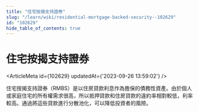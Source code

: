 ```yaml
---
title: "住宅按揭支持證券"
slug: "/learn/wiki/residential-mortgage-backed-security--102629"
id: "102629"
hide_table_of_contents: true
---
```



# 住宅按揭支持證券

<ArticleMeta id={102629} updatedAt={'2023-09-26 13:59:02'} />
<div className='border-solid border-b border-t-0 my-4 border-[var(--ifm-color-gray-300)]' />

住宅按揭支持證券（RMBS）是以住房貸款利息作為擔保的債務性資產。由於個人或家庭住宅的所有權需求很高，所以抵押貸款和住房貸款的違約率相對較低，利率較高。通過將這些貸款進行分散池化，可以降低投資者的風險。
